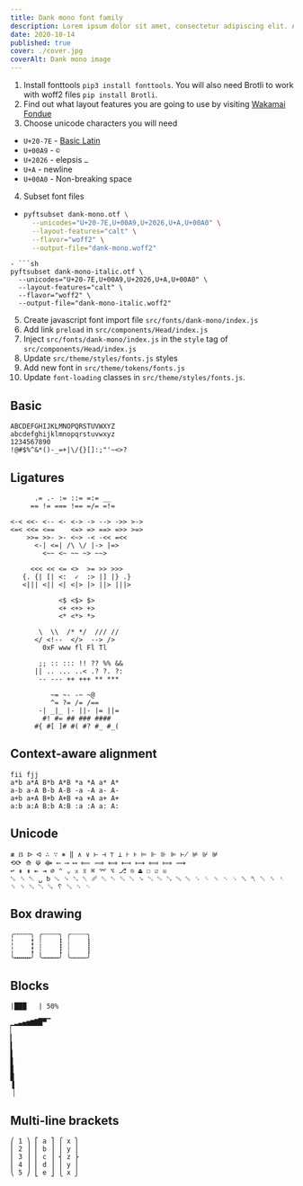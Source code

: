 ```yaml
---
title: Dank mono font family
description: Lorem ipsum dolor sit amet, consectetur adipiscing elit. Aliquam eu iaculis elit.
date: 2020-10-14
published: true
cover: ./cover.jpg
coverAlt: Dank mono image
---
```


1. Install fonttools `pip3 install fonttools`. You will also need Brotli to work with woff2 files `pip install Brotli`.
2. Find out what layout features you are going to use by visiting [Wakamai Fondue](https://wakamaifondue.com/)
3. Choose unicode characters you will need

- `U+20-7E` - [Basic Latin](https://en.wikipedia.org/wiki/List_of_Unicode_characters)
- `U+00A9` - `©`
- `U+2026` - elepsis `…`
- `U+A` - newline
- `U+00A0` - Non-breaking space

4. Subset font files

- ```sh
  pyftsubset dank-mono.otf \
    --unicodes="U+20-7E,U+00A9,U+2026,U+A,U+00A0" \
    --layout-features="calt" \
    --flavor="woff2" \
    --output-file="dank-mono.woff2"
  ```

````
- ```sh
pyftsubset dank-mono-italic.otf \
  --unicodes="U+20-7E,U+00A9,U+2026,U+A,U+00A0" \
  --layout-features="calt" \
  --flavor="woff2" \
  --output-file="dank-mono-italic.woff2"
````

5. Create javascript font import file `src/fonts/dank-mono/index.js`
6. Add link `preload` in `src/components/Head/index.js`
7. Inject `src/fonts/dank-mono/index.js` in the `style` tag of `src/components/Head/index.js`
8. Update `src/theme/styles/fonts.js` styles
9. Add new font in `src/theme/tokens/fonts.js`
10. Update `font-loading` classes in `src/theme/styles/fonts.js`.

## Basic

```
ABCDEFGHIJKLMNOPQRSTUVWXYZ
abcdefghijklmnopqrstuvwxyz
1234567890
!@#$%^&*()-_=+|\/{}[]:;"'~<>?
```

## Ligatures

```
      .= .- := ::= =:= __
     == != === !== =/= =!=

<-< <<- <-- <- <-> -> --> ->> >->
<=< <<= <==    <=> => ==> =>> >=>
    >>= >>- >- <~> -< -<< =<<
      <-| <=| /\ \/ |-> |=>
        <~~ <~ ~~ ~> ~~>

     <<< << <= <>  >= >> >>>
   {. {| [| <:  ✓  :> |] |} .}
   <||| <|| <| <|> |> ||> |||>

            <$ <$> $>
            <+ <+> +>
            <* <*> *>

       \  \\  /* */  /// //
      </ <!--  </>  --> />
        0xF www fl Fl Tl

       ;; :: ::: !! ?? %% &&
      || .. ... ..< .? ?. ?:
       -- --- ++ +++ ** ***

          ~= ~- -~ ~@
          ^= ?= /= /==
       -| _|_ |- ||- |= ||=
        #! #= ## ### ####
      #{ #[ ]# #( #? #_ #_(
```

## Context-aware alignment

```
fii fjj
a*b a*A B*b A*B *a *A a* A*
a-b a-A B-b A-B -a -A a- A-
a+b a+A B+b A+B +a +A a+ A+
a:b a:A B:b A:B :a :A a: A:
```

## Unicode

```
≢ ẞ ᐅ ᐊ ∴ ∵ ⎈ ‖ ∧ ∨ ⊢ ⊣ ⊤ ⊥ ⊦ ⊧ ⊨ ⊩ ⊪ ⊫ ⊬ ⊭ ⊮ ⊯
⟲⟳ ⟰ ⟱ ⟴ ⟵ ⟶ ⟷ ⟸ ⟹ ⟺ ⟻ ⟼ ⟽ ⟾ ⟿
↩ ⇞ ⇟ ⇤ ⇥ ⌀ ⌃ ⌄ ⌅ ⌆ ⌘ ⌤ ⌥ ⎇ ⎋ ⏏ ☐ ☑ ☒
␆ ␈ ␇ ␣ ␢ ␘ ␍ ␐ ␡ ␥ ␔ ␑ ␓ ␒ ␙ ␃ ␄ ␗ ␅ ␛ ␜ ␌ ␝ ␉ ␊ ␕ ␤ ␀ ␞ ␏ ␎ ␠ ␁ ␂ ␚ ␦ ␖ ␟ ␋
```

## Box drawing

```
╭╌╌╌╌╮ ╭┄┄┄┄╮ ╭┈┈┈┈╮
╎    ╏ ┆    ┇ ┊    ┋
╎    ╏ ┆    ┇ ┊    ┋
╰╍╍╍╍╯ ╰┅┅┅┅╯ ╰┉┉┉┉╯
```

## Blocks

```
|███   | 50%

▁▂▃▄▅▆▇█▀▔
▏
▎
▍
▌
▋
▊
▉
▐
▕
```

## Multi-line brackets

```
⎛ 1 ⎞ ⎡ a ⎤ ⎧ x ⎫
⎜ 2 ⎟ ⎢ b ⎥ ⎪ y ⎪
⎜ 3 ⎟ ⎢ c ⎥ ⎨ z ⎬
⎜ 4 ⎟ ⎢ d ⎥ ⎪ y ⎪
⎝ 5 ⎠ ⎣ e ⎦ ⎩ x ⎭
```
